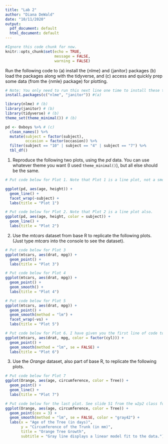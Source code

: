 ```yaml
---
title: "Lab 2"
author: "Diana DeWald"
date: "10/11/2020"
output:
  pdf_document: default
  html_document: default
---
```


```r
#Ignore this code chunk for now. 
knitr::opts_chunk$set(echo = TRUE,
                      message = FALSE,
                      warning = FALSE)
```

Run the following code to 
  (a) install the {nlme} and {janitor} packages
  (b) load the packages along with the tidyverse, and
  (c) access and quickly prep some data (from the {nmle} package) for plotting.

```r
# Note: You only need to run this next line one time to install these two packages.
install.packages(c("nlme", "janitor")) #(a)
```


```r

library(nlme) # (b)
library(janitor) # (b)
library(tidyverse) # (b)
theme_set(theme_minimal()) # (b)

pd <- Oxboys %>% # (c)
  clean_names() %>% 
  mutate(subject = factor(subject),
         occasion = factor(occasion)) %>% 
  filter(subject == "10" | subject == "4" | subject == "7") %>% 
  tbl_df()
```

1. Reproduce the following two plots, using the *pd* data. You can use whatever theme you want (I used `theme_minimal()`), but all else should be the same.

```r

# Put code below for Plot 1. Note that Plot 1 is a line plot, not a smooth.

ggplot(pd, aes(age, height)) +
  geom_line() +
  facet_wrap(~subject) +
  labs(title = "Plot 1")

# Put code below for Plot 2. Note that Plot 2 is a line plot also.
ggplot(pd, aes(age, height, color = subject)) +
  geom_line() +
  labs(title = "Plot 2")
```

\newpage

2. Use the *mtcars* dataset from base R to replicate the following plots. (Just type *mtcars* into the console to see the dataset).

```r

# Put code below for Plot 3
ggplot(mtcars, aes(drat, mpg)) +
  geom_point() +
  labs(title = "Plot 3")

# Put code below for Plot 4
ggplot(mtcars, aes(drat, mpg)) +
  geom_point() +
  geom_smooth() +
  labs(title = "Plot 4")

# Put code below for Plot 5
ggplot(mtcars, aes(drat, mpg)) +
  geom_point() +
  geom_smooth(method = "lm") +
  facet_wrap(~vs) +
  labs(title = "Plot 5")

# Put code below for Plot 6. I have given you the first line of code to start.
ggplot(mtcars, aes(drat, mpg, color = factor(cyl))) +
  geom_point() +
  geom_smooth(method = "lm", se = FALSE) +
  labs(title = "Plot 6")
```

\newpage

3. Use the *Orange* dataset, also part of base R, to replicate the following plots.
   
```r
# Put code below for Plot 7
ggplot(Orange, aes(age, circumference, color = Tree)) +
  geom_point() +
  geom_line() +
  labs(title = "Plot 7")

# Put code below for the last plot. See slide 51 from the w2p2 class for labels.
ggplot(Orange, aes(age, circumference, color = Tree)) +
  geom_point(cex = 3) +
  geom_smooth(method = "lm", se = FALSE, color = "gray42") +
  labs(x = "Age of the Tree (in days)",
       y = "Circumference of the Trunk (in mm)",
       title = "Orange Tree Growth",
       subtitle = "Gray line displays a linear model fit to the data.")
```
